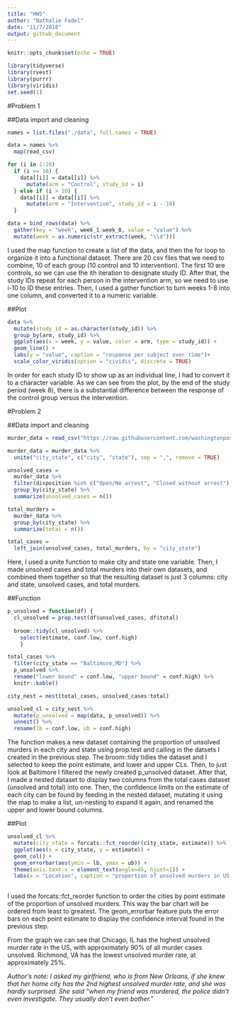 ```yaml
---
title: "HW5"
author: "Nathalie Fadel"
date: "11/7/2018"
output: github_document
---
```


```r
knitr::opts_chunk$set(echo = TRUE)

library(tidyverse)
library(rvest)
library(purrr)
library(viridis)
set.seed(1)
```

#Problem 1

##Data import and cleaning
```r
names = list.files("./data", full.names = TRUE)

data = names %>%
  map(read_csv)

for (i in 1:20)
  if (i <= 10) {
    data[[i]] = data[[i]] %>% 
      mutate(arm = "Control", study_id = i)
  } else if (i > 10) {
    data[[i]] = data[[i]] %>% 
      mutate(arm = "Intervention", study_id = i - 10)
  }

data = bind_rows(data) %>%
  gather(key = "week", week_1:week_8, value = "value") %>%
  mutate(week = as.numeric(str_extract(week, "\\d"))) 
```
I used the map function to create a list of the data, and then the for loop to organize it into a functional dataset. There are 20 csv files that we need to combine, 10 of each group (10 control and 10 intervention). The first 10 are controls, so we can use the ith iteration to designate study ID. After that, the study IDs repeat for each person in the intervention arm, so we need to use i-10 to ID these entries. Then, I used a gather function to turn weeks 1-8 into one column, and converted it to a numeric variable.

##Plot
```r
data %>%
  mutate(study_id = as.character(study_id)) %>%
  group_by(arm, study_id) %>%
  ggplot(aes(x = week, y = value, color = arm, type = study_id)) +
  geom_line() +
  labs(y = "value", caption = "response per subject over time")+
  scale_color_viridis(option = "cividis", discrete = TRUE)
```
In order for each study ID to show up as an individual line, I had to convert it to a character variable. As we can see from the plot, by the end of the study period (week 8), there is a substantial difference between the response of the control group versus the intervention. 

#Problem 2

##Data import and cleaning
```r
murder_data = read_csv("https://raw.githubusercontent.com/washingtonpost/data-homicides/master/homicide-data.csv")

murder_data = murder_data %>%
  unite("city_state", c("city", "state"), sep = ",", remove = TRUE)

unsolved_cases =
  murder_data %>%
  filter(disposition %in% c("Open/No arrest", "Closed without arrest")) %>%
  group_by(city_state) %>%
  summarize(unsolved_cases = n())

total_murders =
  murder_data %>%
  group_by(city_state) %>%
  summarize(total = n())

total_cases = 
  left_join(unsolved_cases, total_murders, by = "city_state")
```
Here, I used a unite function to make city and state one variable. Then, I made unsolved cases and total murders into their own datasets, and combined them together so that the resulting dataset is just 3 columns: city and state, unsolved cases, and total murders.

##Function
```r
p_unsolved = function(df) {
  cl_unsolved = prop.test(df$unsolved_cases, df$total)
  
  broom::tidy(cl_unsolved) %>% 
    select(estimate, conf.low, conf.high)
    }

total_cases %>%
  filter(city_state == "Baltimore,MD") %>%
  p_unsolved %>%
  rename("lower bound" = conf.low, "upper bound" = conf.high) %>%
  knitr::kable() 

city_nest = nest(total_cases, unsolved_cases:total)

unsolved_cl = city_nest %>% 
  mutate(p_unsolved = map(data, p_unsolved)) %>% 
  unnest() %>%
  rename(lb = conf.low, ub = conf.high)
```
The function makes a new dataset containing the proportion of unsolved murders in each city and state using prop.test and calling in the datsets I created in the previous step. The broom::tidy tidies the dataset and I selected to keep the point estimate, and lower and upper CLs. Then, to just look at Baltimore I filtered the newly created p_unsolved dataset. After that, I made a nested dataset to display two columns from the total cases dataset (unsolved and total) into one. Then, the confidence limits on the estimate of each city can be found by feeding in the nested dataset, mutating it using the map to make a list, un-nesting to expand it again, and renamed the upper and lower bound columns.

##Plot
```r
unsolved_cl %>%
  mutate(city_state = forcats::fct_reorder(city_state, estimate)) %>%
  ggplot(aes(x = city_state, y = estimate)) +
  geom_col() +
  geom_errorbar(aes(ymin = lb, ymax = ub)) +
  theme(axis.text.x = element_text(angle=45, hjust=1)) +
  labs(x = "Location", caption = "proportion of unsolved murders in US cities")
    
```
I used the forcats::fct_reorder function to order the cities by point estimate of the proportion of unsolved murders. This way the bar chart will be ordered from least to greatest. The geom_errorbar feature puts the error bars on each point estimate to display the confidence interval found in the previous step. 

From the graph we can see that Chicago, IL has the highest unsolved murder rate in the US, with approximately 90% of all murder cases unsolved. Richmond, VA has the lowest unsolved murder rate, at approximately 25%.



*Author's note: I asked my girlfriend, who is from New Orleans, if she knew that her home city has the 2nd highest unsolved murder rate, and she was hardly surprised. She said "when my friend was murdered, the police didn't even investigate. They usually don't even bother."*
